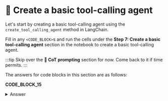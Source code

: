 # 👐 Create a basic tool-calling agent

Let's start by creating a basic tool-calling agent using the `create_tool_calling_agent` method in LangChain.

Fill in any `<CODE_BLOCK>`s and run the cells under the **Step 7: Create a basic tool-calling agent** section in the notebook to create a basic tool-calling agent.

:::tip
Skip over the **🦸 CoT prompting** section for now. Come back to it if time permits.
:::

The answers for code blocks in this section are as follows:

**CODE_BLOCK_15**

<details>
<summary>Answer</summary>
<div>
```python
f"""Answer the following questions as best you can.
You can answer directly if the user is greeting you or similar.
Otherwise, you have access to the following tools:

{render_text_description(tools)}
"""
```
</div>
</details>

**CODE_BLOCK_16**

<details>
<summary>Answer</summary>
<div>
```python
prompt = ChatPromptTemplate.from_messages(
    [
        ("system", system_message),
        ("human", "{input}"),
        MessagesPlaceholder("agent_scratchpad"),
    ]
)

agent = create_tool_calling_agent(llm, tools, prompt)

agent_executor = AgentExecutor(
    agent=agent, tools=tools, verbose=True, handle_parsing_errors=True
)
```
</div>
</details>